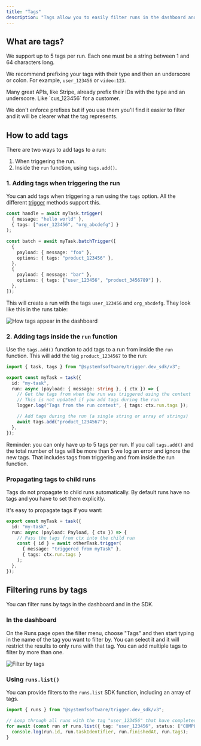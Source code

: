 ```yaml
---
title: "Tags"
description: "Tags allow you to easily filter runs in the dashboard and when using the SDK."
---
```


## What are tags?

We support up to 5 tags per run. Each one must be a string between 1 and 64 characters long.

We recommend prefixing your tags with their type and then an underscore or colon. For example, `user_123456` or `video:123`.

<Info>
  Many great APIs, like Stripe, already prefix their IDs with the type and an underscore. Like
  `cus_123456` for a customer.
</Info>

We don't enforce prefixes but if you use them you'll find it easier to filter and it will be clearer what the tag represents.

## How to add tags

There are two ways to add tags to a run:

1. When triggering the run.
2. Inside the `run` function, using `tags.add()`.

### 1. Adding tags when triggering the run

You can add tags when triggering a run using the `tags` option. All the different [trigger](/triggering) methods support this.

<CodeGroup>

```ts trigger
const handle = await myTask.trigger(
  { message: "hello world" },
  { tags: ["user_123456", "org_abcdefg"] }
);
```

```ts batchTrigger
const batch = await myTask.batchTrigger([
  {
    payload: { message: "foo" },
    options: { tags: "product_123456" },
  },
  {
    payload: { message: "bar" },
    options: { tags: ["user_123456", "product_3456789"] },
  },
]);
```

</CodeGroup>

This will create a run with the tags `user_123456` and `org_abcdefg`. They look like this in the runs table:

![How tags appear in the dashboard](/images/tags-org-user.png)

### 2. Adding tags inside the `run` function

Use the `tags.add()` function to add tags to a run from inside the `run` function. This will add the tag `product_1234567` to the run:

```ts
import { task, tags } from "@systemfsoftware/trigger.dev_sdk/v3";

export const myTask = task({
  id: "my-task",
  run: async (payload: { message: string }, { ctx }) => {
    // Get the tags from when the run was triggered using the context
    // This is not updated if you add tags during the run
    logger.log("Tags from the run context", { tags: ctx.run.tags });

    // Add tags during the run (a single string or array of strings)
    await tags.add("product_1234567");
  },
});
```

Reminder: you can only have up to 5 tags per run. If you call `tags.add()` and the total number of tags will be more than 5 we log an error and ignore the new tags. That includes tags from triggering and from inside the run function.

### Propagating tags to child runs

Tags do not propagate to child runs automatically. By default runs have no tags and you have to set them explicitly.

It's easy to propagate tags if you want:

```ts
export const myTask = task({
  id: "my-task",
  run: async (payload: Payload, { ctx }) => {
    // Pass the tags from ctx into the child run
    const { id } = await otherTask.trigger(
      { message: "triggered from myTask" },
      { tags: ctx.run.tags }
    );
  },
});
```

## Filtering runs by tags

You can filter runs by tags in the dashboard and in the SDK.

### In the dashboard

On the Runs page open the filter menu, choose "Tags" and then start typing in the name of the tag you want to filter by. You can select it and it will restrict the results to only runs with that tag. You can add multiple tags to filter by more than one.

![Filter by tags](/images/tags-filtering.png)

### Using `runs.list()`

You can provide filters to the `runs.list` SDK function, including an array of tags.

```ts
import { runs } from "@systemfsoftware/trigger.dev_sdk/v3";

// Loop through all runs with the tag "user_123456" that have completed
for await (const run of runs.list({ tag: "user_123456", status: ["COMPLETED"] })) {
  console.log(run.id, run.taskIdentifier, run.finishedAt, run.tags);
}
```
